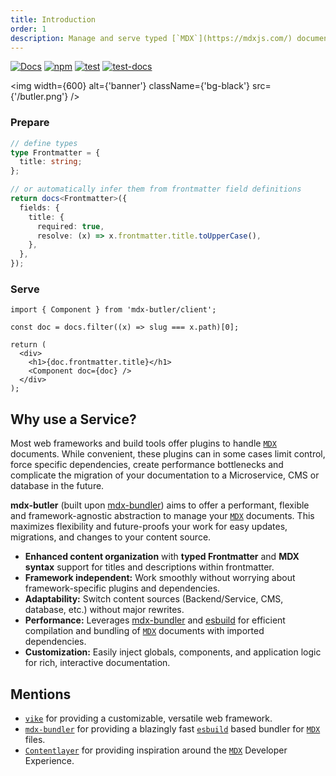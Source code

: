 ```yaml
---
title: Introduction
order: 1
description: Manage and serve typed [`MDX`](https://mdxjs.com/) documents in applications, that use Server *Side Rendering* or *Static Site Generation*.
---
```


[![Docs](https://img.shields.io/badge/docs-online-green)](https://mdx-butler.com/)
[![npm](https://img.shields.io/badge/npm-v0.5.6-red)](https://www.npmjs.com/package/mdx-butler)
[![test](https://github.com/NicoZweifel/mdx-butler/actions/workflows/test.yml/badge.svg)](https://github.com/NicoZweifel/mdx-butler/actions/workflows/test.yml)
[![test-docs](https://github.com/NicoZweifel/mdx-butler/actions/workflows/test-docs.yml/badge.svg)](https://github.com/NicoZweifel/mdx-butler/actions/workflows/test-docs.yml)

<div className={'flex flex-col xl:flex-row gap-2'}>

<div className={'xl:mt-[130px]'}>

<img width={600} alt={'banner'} className={'bg-black'} src={'/butler.png'} />

</div>

<div className={'flex flex-col gap-2'}>

### Prepare

```ts
// define types
type Frontmatter = {
  title: string;
};

// or automatically infer them from frontmatter field definitions
return docs<Frontmatter>({
  fields: {
    title: {
      required: true,
      resolve: (x) => x.frontmatter.title.toUpperCase(),
    },
  },
});
```

### Serve

```tsx
import { Component } from 'mdx-butler/client';

const doc = docs.filter((x) => slug === x.path)[0];

return (
  <div>
    <h1>{doc.frontmatter.title}</h1>
    <Component doc={doc} />
  </div>
);
```

</div>

</div>

## Why use a Service?

Most web frameworks and build tools offer plugins to handle [`MDX`](https://mdxjs.com/) documents.
While convenient, these plugins can in some cases limit control, force specific dependencies,
create performance bottlenecks and complicate the migration of your documentation to a Microservice, CMS or database in the future.

**mdx-butler** (built upon [mdx-bundler](https://github.com/kentcdodds/mdx-bundler)) aims to offer a performant,
flexible and framework-agnostic abstraction to manage your [`MDX`](https://mdxjs.com/) documents.
This maximizes flexibility and future-proofs your work for easy updates, migrations, and changes to your content source.

- **Enhanced content organization** with **typed Frontmatter** and **MDX syntax** support for titles and descriptions within frontmatter.
- **Framework independent:** Work smoothly without worrying about framework-specific plugins and dependencies.
- **Adaptability:** Switch content sources (Backend/Service, CMS, database, etc.) without major rewrites.
- **Performance:** Leverages [mdx-bundler](https://github.com/kentcdodds/mdx-bundler) and [esbuild](https://esbuild.github.io/) for efficient compilation and bundling of [`MDX`](https://mdxjs.com/) documents with imported dependencies.
- **Customization:** Easily inject globals, components, and application logic for rich, interactive documentation.

## Mentions

- [`vike`](https://vike.dev/) for providing a customizable, versatile web framework.
- [`mdx-bundler`](https://github.com/kentcdodds/mdx-bundler) for providing a blazingly fast [`esbuild`](https://esbuild.github.io/mdx-bundler) based bundler for [`MDX`](https://mdxjs.com/) files.
- [`Contentlayer`](https://contentlayer.dev/) for providing inspiration around the [`MDX`](https://mdxjs.com/) Developer Experience.
